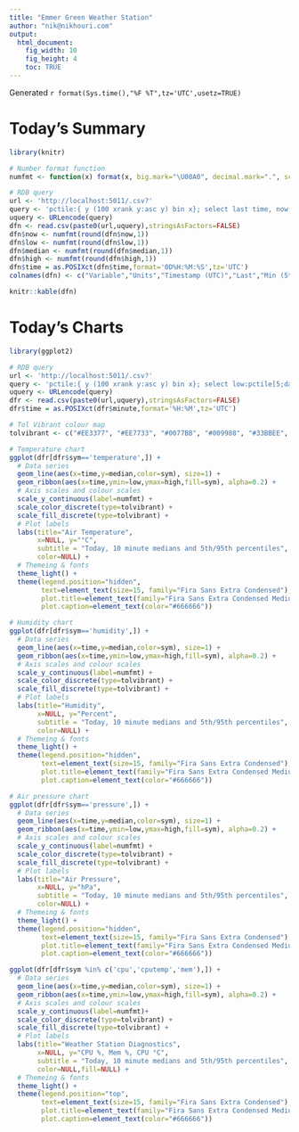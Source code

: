 ```yaml
---
title: "Emmer Green Weather Station"
author: "nik@nikhouri.com"
output:
  html_document:
    fig_width: 10
    fig_height: 4
    toc: TRUE
---
```

Generated `r format(Sys.time(),"%F %T",tz='UTC',usetz=TRUE)`

# Today's Summary
```r
library(knitr)

# Number format function
numfmt <- function(x) format(x, big.mark="\U00A0", decimal.mark=".", scientific=FALSE)

# RDB query
url <- 'http://localhost:5011/.csv?'
query <- 'pctile:{ y (100 xrank y:asc y) bin x}; select last time, now:last data, low:pctile[5;data], median:med data, high:pctile[95;data] by sym,units from obs where host=`garden'
uquery <- URLencode(query)
dfn <- read.csv(paste0(url,uquery),stringsAsFactors=FALSE)
dfn$now <- numfmt(round(dfn$now,1))
dfn$low <- numfmt(round(dfn$low,1))
dfn$median <- numfmt(round(dfn$median,1))
dfn$high <- numfmt(round(dfn$high,1))
dfn$time = as.POSIXct(dfn$time,format='0D%H:%M:%S',tz='UTC')
colnames(dfn) <- c("Variable","Units","Timestamp (UTC)","Last","Min (5th%)","Median","Max (95th%)")

knitr::kable(dfn)
```

# Today's Charts

```r
library(ggplot2)

# RDB query
url <- 'http://localhost:5011/.csv?'
query <- 'pctile:{ y (100 xrank y:asc y) bin x}; select low:pctile[5;data], median:med data, high:pctile[95;data] by 10 xbar time.minute,sym from obs where host=`garden'
uquery <- URLencode(query)
dfr <- read.csv(paste0(url,uquery),stringsAsFactors=FALSE)
dfr$time = as.POSIXct(dfr$minute,format='%H:%M',tz='UTC')

# Tol Vibrant colour map
tolvibrant <- c("#EE3377", "#EE7733", "#0077BB", "#009988", "#33BBEE", "#CC3311", "#BBBBBB")

# Temperature chart
ggplot(dfr[dfr$sym=='temperature',]) +
  # Data series
  geom_line(aes(x=time,y=median,color=sym), size=1) +
  geom_ribbon(aes(x=time,ymin=low,ymax=high,fill=sym), alpha=0.2) + 
  # Axis scales and colour scales
  scale_y_continuous(label=numfmt) +
  scale_color_discrete(type=tolvibrant) +
  scale_fill_discrete(type=tolvibrant) +
  # Plot labels
  labs(title="Air Temperature",
       x=NULL, y="°C",
       subtitle = "Today, 10 minute medians and 5th/95th percentiles",
       color=NULL) +
  # Themeing & fonts
  theme_light() +
  theme(legend.position="hidden",
        text=element_text(size=15, family="Fira Sans Extra Condensed"),
        plot.title=element_text(family="Fira Sans Extra Condensed Medium"),
        plot.caption=element_text(color="#666666"))

# Humidity chart
ggplot(dfr[dfr$sym=='humidity',]) +
  # Data series
  geom_line(aes(x=time,y=median,color=sym), size=1) +
  geom_ribbon(aes(x=time,ymin=low,ymax=high,fill=sym), alpha=0.2) + 
  # Axis scales and colour scales
  scale_y_continuous(label=numfmt) +
  scale_color_discrete(type=tolvibrant) +
  scale_fill_discrete(type=tolvibrant) +
  # Plot labels
  labs(title="Humidity",
       x=NULL, y="Percent",
       subtitle = "Today, 10 minute medians and 5th/95th percentiles",
       color=NULL) +
  # Themeing & fonts
  theme_light() +
  theme(legend.position="hidden",
        text=element_text(size=15, family="Fira Sans Extra Condensed"),
        plot.title=element_text(family="Fira Sans Extra Condensed Medium"),
        plot.caption=element_text(color="#666666"))

# Air pressure chart
ggplot(dfr[dfr$sym=='pressure',]) +
  # Data series
  geom_line(aes(x=time,y=median,color=sym), size=1) +
  geom_ribbon(aes(x=time,ymin=low,ymax=high,fill=sym), alpha=0.2) + 
  # Axis scales and colour scales
  scale_y_continuous(label=numfmt) +
  scale_color_discrete(type=tolvibrant) +
  scale_fill_discrete(type=tolvibrant) +
  # Plot labels
  labs(title="Air Pressure",
       x=NULL, y="hPa",
       subtitle = "Today, 10 minute medians and 5th/95th percentiles",
       color=NULL) +
  # Themeing & fonts
  theme_light() +
  theme(legend.position="hidden",
        text=element_text(size=15, family="Fira Sans Extra Condensed"),
        plot.title=element_text(family="Fira Sans Extra Condensed Medium"),
        plot.caption=element_text(color="#666666"))
```

```r
ggplot(dfr[dfr$sym %in% c('cpu','cputemp','mem'),]) +
  # Data series
  geom_line(aes(x=time,y=median,color=sym), size=1) +
  geom_ribbon(aes(x=time,ymin=low,ymax=high,fill=sym), alpha=0.2) + 
  # Axis scales and colour scales
  scale_y_continuous(label=numfmt)+
  scale_color_discrete(type=tolvibrant) +
  scale_fill_discrete(type=tolvibrant) +
  # Plot labels
  labs(title="Weather Station Diagnostics",
       x=NULL, y="CPU %, Mem %, CPU °C",
       subtitle = "Today, 10 minute medians and 5th/95th percentiles",
       color=NULL,fill=NULL) +
  # Themeing & fonts
  theme_light() +
  theme(legend.position="top",
        text=element_text(size=15, family="Fira Sans Extra Condensed"),
        plot.title=element_text(family="Fira Sans Extra Condensed Medium"),
        plot.caption=element_text(color="#666666"))
```
